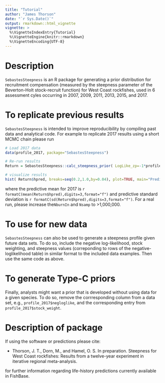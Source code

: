 ```yaml
---
title: "Tutorial"
author: "James Thorson"
date: "`r Sys.Date()`"
output: rmarkdown::html_vignette
vignette: >
  %\VignetteIndexEntry{Tutorial}
  %\VignetteEngine{knitr::rmarkdown}
  %\VignetteEncoding{UTF-8}
---
```


# Description

`SebastesSteepness` is an R package for generating a prior distribution for recruitment compensation (measured by the steepness parameter of the Beverton-Holt stock-recruit function) for West Coast rockfishes, used in 6 assessment cyles occurring in 2007, 2009, 2011, 2013, 2015, and 2017. 

# To replicate previous results

`SebastesSteepness` is intended to improve reproducibility by compiling past data and analytical code.  For example to replicate 2017 results using a short MCMC chain please run

```r
# Load 2017 data
data(profile_2017, package="SebastesSteepness")

# Re-run results
Return = SebastesSteepness::calc_steepness_prior( LogLike_zp=-1*profile_2017$negloglike, h_z=profile_2017$steepness_value, StockWeight=profile_2017$stock_weight, RunDir=paste0(getwd(),"/"), NburnIn=1e5, Nsamp=1e5, Nthin=1e1 )

# visualize results
hist( Return$hpred, breaks=seq(0.2,1.0,by=0.04), plot=TRUE, main="Predictive distribution", xlab="Steepness", ylab="")
```

where the predictive mean for 2017 is `r formatC(mean(Return$hpred),digits=3,format="f")` and predictive standard deviation is `r formatC(sd(Return$hpred),digits=3,format="f")`.  For a real run, please increase the`NburnIn` and `Nsamp` to >1,000,000.  

# To use for new data

`SebastesSteepness` can also be used to generate a steepness profile given future data sets.  To do so, include the negative log-likelihood, stock weighting, and steepness values (correponding to rows of the negative-loglikelihood table) in similar format to the included data examples.  Then use the same code as above.

# To generate Type-C priors

Finally, analysts might want a prior that is developed without using data for a given species.  To do so, remove the corrresponding column from a data set, e.g., `profile_2017$negloglike`, and the corresponding entry from `profile_2017$stock_weight`.

# Description of package

If using the software or predictions please cite:

* Thorson, J. T., Dorn, M., and Hamel, O. S. In preparation. Steepness for West Coast rockfishes:  Results from a twelve-year experiment in iterative regional meta-analysis.

for further information regarding life-history predictions currently available in FishBase.  

